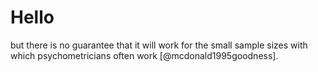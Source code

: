 # Hello

but there is no guarantee that it will work for the small sample sizes with which psychometricians often work [@mcdonald1995goodness].
